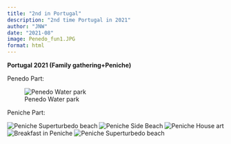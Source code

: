 ```yaml
---
title: "2nd in Portugal"
description: "2nd time Portugal in 2021"
author: "JNW"
date: "2021-08"
image: Penedo_fun1.JPG
format: html
---
```


**Portugal 2021 (Family gathering+Peniche)**

Penedo Part:

![Penedo Water park](Penedo_fun1.JPG)

Peniche Part:

![Peniche Superturbedo beach](Peniche_beach1.jpg) ![Peniche Side Beach](Peniche_beach2.jpg) ![Peniche House art](Peniche_house.jpg) ![Breakfast in Peniche](breakfast_peniche.jpg) ![Peniche Superturbedo beach](Peniche_beach1.jpg)
